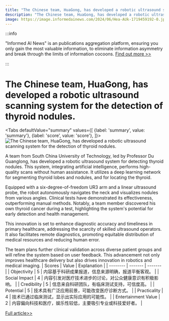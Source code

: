 ```yaml
---
title: "The Chinese team, HuaGong, has developed a robotic ultrasound scanning system for the detection of thyroid nodules."
description: "The Chinese team, HuaGong, has developed a robotic ultrasound scanning system for the detection of thyroid nodules."
image: https://image.informedainews.com/2024/06/Hea-AUk-1719459192-0.jpg
---
```



:::info

"Informed AI News" is an publications aggregation platform, ensuring you only gain the most valuable information, to eliminate information asymmetry and break through the limits of information cocoons.  [Find out more >>](/)

:::

# The Chinese team, HuaGong, has developed a robotic ultrasound scanning system for the detection of thyroid nodules.


<Tabs
	defaultValue="summary"
	values={[
	{label: 'summary', value: 'summary'},
	{label: 'score', value: 'score'},
]}>
<TabItem value="summary">
<img
  src="https://image.informedainews.com/2024/06/Hea-AUk-1719459192-0.jpg"
  alt="The Chinese team, HuaGong, has developed a robotic ultrasound scanning system for the detection of thyroid nodules."
/>



A team from South China University of Technology, led by Professor Du Guanglong, has developed a robotic ultrasound system for detecting thyroid nodules. This system, integrating artificial intelligence, performs high-quality scans without human assistance. It utilizes a deep learning network for segmenting thyroid lobes and nodules, and for locating the thyroid.

Equipped with a six-degree-of-freedom UR3 arm and a linear ultrasound probe, the robot autonomously navigates the neck and visualizes nodules from various angles. Clinical tests have demonstrated its effectiveness, outperforming manual methods. Notably, a team member discovered his own thyroid cancer during a test, highlighting the system's potential for early detection and health management.

This innovation is set to enhance diagnostic accuracy and timeliness in primary healthcare, addressing the scarcity of skilled ultrasound operators. It also facilitates remote diagnostics, promoting equitable distribution of medical resources and reducing human error.

The team plans further clinical validation across diverse patient groups and will refine the system based on user feedback. This advancement not only improves healthcare delivery but also drives innovation in robotics and medical imaging.
</TabItem>
<TabItem value="score">
	| Scores     | Value   | Explanation |
	| -------- | ------- | ------- |
	| Objectivity  | 5    | 内容基于科研成果报道，信息来源明确，报道平衡客观。    |
	| Social Impact | 4     | 内容引发对医疗技术进步的讨论，对公众健康意识有积极影响。    |
	| Credibility    | 5    | 信息来自科研团队，有临床测试支持，可信度高。    |
	| Potential    | 5    | 技术具有广泛应用前景，可能改变医疗诊断方式。    |
	| Practicality    | 4    | 技术已通过临床测试，显示出实际应用的可能性。    |
	| Entertainment Value    | 2    | 内容偏向科技和医疗，娱乐性较低，主要吸引专业或科技爱好者。    |
</TabItem>
</Tabs>

[Full article>>](https://www.mittrchina.com/news/detail/13469)
